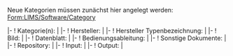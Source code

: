 <noinclude>
{{OslTemplate:Helper/Docu/FormTemplate}}

{{OslTemplate:LIMS/Common/Link |Create|Software|Type}}
</noinclude><includeonly>
Neue Kategorien müssen zunächst hier angelegt werden: [[Form:LIMS/Software/Category]]
{{{info|page name={{OslTemplate:ID/UUID |namespace=Software}} }}}
<div id="wikiPreview" style="display: none; padding-bottom: 25px; margin-bottom: 25px; border-bottom: 1px solid #AAAAAA;"></div>
{{{for template|OslTemplate:LIMS/Software/Type}}}
{{OslTemplate:LIMS/Form/Common/Header}}
|-
! Kategorie(n): 
| {{{field|category|input type=tokens|values from concept=LIMS/Software/Category|delimiter=;|required}}} 
|-
! Hersteller: 
| {{{field|manufacturer}}} 
|-
! Hersteller Typenbezeichnung: 
| {{{field|manufacturer_type_id}}} 
|-
! Bild: 
| {{{field|image|property=HasImage|uploadable|image preview}}} 
|-
! Datenblatt: 
| {{{field|datasheet|property=HasDatasheet|size=25|uploadable}}}
|-
! Bedienungsableitung: 
| {{{field|manual|property=HasManual|size=25|uploadable}}}
|-
! Sonstige Dokumente: 
| {{{field|additional_documents|property=HasAdditionalDocument|size=25|uploadable}}}
|-
! Repository: 
| {{{field|repository}}}
|-
! Input: 
| {{{field|input|list|input type=tokens|values from category=Category:Data|delimiter=;}}}
|-
! Output: 
| {{{field|output|list|input type=tokens|values from category=Category:Data|delimiter=;}}}
{{OslTemplate:LIMS/Form/Common/Footer |template=OslTemplate:LIMS/Software/Type}}
</includeonly>